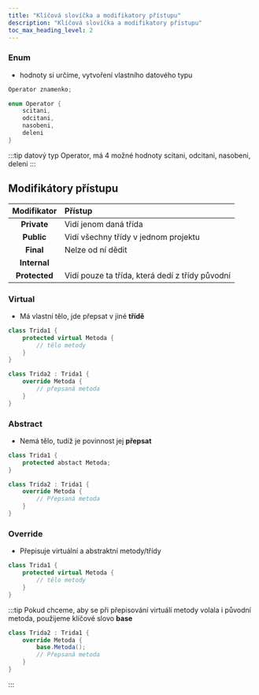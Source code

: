 ```yaml
---
title: "Klíčová slovíčka a modifikatory přístupu"
description: "Klíčová slovíčka a modifikatory přístupu"
toc_max_heading_level: 2
---
```


### Enum
* hodnoty si určíme, vytvoření vlastního datového typu

```csharp
Operator znamenko;

enum Operator {
    scitani,
    odcitani,
    nasobeni,
    deleni
} 
```

:::tip datový typ Operator, má 4 možné hodnoty
    scitani,
    odcitani,
    nasobeni,
    deleni
:::

## Modifikátory přístupu

|Modifikator|Přístup|
|:---------:|:-----|
|**Private**|Vidí jenom daná třída|
|**Public**|Vidí všechny třídy v jednom projektu|
|**Final**|Nelze od ní dědit|
|**Internal**|<!-- Musim se zeptat učitele -->|
|**Protected**|Vidí pouze ta třída, která dedí z třídy původní|

### Virtual
* Má vlastní tělo, jde přepsat v jiné **třídě**
```csharp
class Trida1 {
    protected virtual Metoda {
        // tělo metody
    }
}
```

```csharp
class Trida2 : Trida1 {
    override Metoda {
        // přepsaná metoda
    }
}
```

### Abstract
* Nemá tělo, tudíž je povinnost jej **přepsat**
```csharp
class Trida1 {
    protected abstact Metoda;
}
```
```csharp
class Trida2 : Trida1 {
    override Metoda {
        // Přepsaná metoda
    }
}
```

### Override
* Přepisuje virtuální a abstraktní metody/třídy
```csharp
class Trida1 {
    protected virtual Metoda {
        // tělo metody
    }
}
```
:::tip Pokud chceme, aby se při přepisování virtuálí metody volala i původní metoda, použijeme klíčové slovo **base**
```csharp
class Trida2 : Trida1 {
    override Metoda {
        base.Metoda();
        // Přepsaná metoda
    }
}
```
:::
